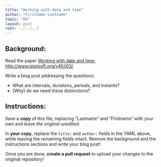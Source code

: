 ```yaml
---
title: "Working with date and time"
author: "Firstname Lastname"
topic: "04"
layout: post
root: ../../../
---
```



## Background:

Read the paper [Working with date and time: http://www.jstatsoft.org/v40/i03/](http://www.jstatsoft.org/v40/i03/)

Write a blog post addressing the questions:

- What are intervals, durations, periods, and instants?
- (Why) do we need these distinctions?



## Instructions:
Save a **copy** of this file, replacing "Lastname" and "Firstname" with your own and *leave the original unedited*.

In **your copy**, replace the `title:` and `author:` fields in the YAML above, while leaving the remaining fields intact. Remove the background and the instructions sections and write your blog post!

Once you are done, **create a pull request** to upload your changes to the original repository!
